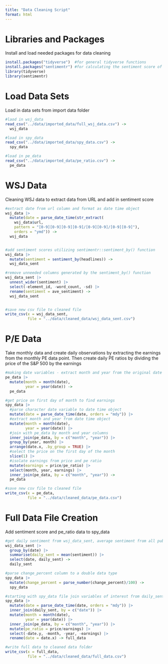 ```yaml
---
title: "Data Cleaning Script"
format: html
---
```


# Libraries and Packages

Install and load needed packages for data cleaning

```r
install.packages("tidyverse")  #for general tidyverse functions
install.packages("sentimentr") #for calculating the sentiment score of headlines
library(tidyverse)
library(sentimentr)
```

# Load Data Sets

Load in data sets from import data folder

```r
#laod in wsj_data
read_csv("../data/imported_data/full_wsj_data.csv") ->
  wsj_data

#load in spy_data
read_csv("../data/imported_data/spy_data.csv") ->
  spy_data

#load in pe_data
read_csv("../data/imported_data/pe_ratio.csv") -> 
  pe_data
```

# WSJ Data

Cleaning WSJ data to extract data from URL and add in sentiment score

```r
#extract date from url column and format as date time object
wsj_data |>
  mutate(date = parse_date_time(str_extract(
    wsj_data$url, 
    pattern = "[0-9][0-9][0-9][0-9]/[0-9][0-9]/[0-9][0-9]"),
    orders = "ymd")) ->
  wsj_data


#add sentiment scores utilizing sentimentr::sentiment_by() function
wsj_data |>
  mutate(sentiment = sentiment_by(headlines)) ->
  wsj_data_sent

#remove unneeded columns generated by the sentiment_by() function
wsj_data_sent |>
  unnest_wider(sentiment) |>
  select(-element_id, -word_count, -sd) |>
  rename(sentiment = ave_sentiment) ->
  wsj_data_sent


#save new csv file to cleaned file
write_csv(x = wsj_data_sent,
          file = "../data/cleaned_data/wsj_data_sent.csv")
```

# P/E Data

Take monthly data and create daily observations by extracting the earnings from the monthly PE data point. Then create daily PE ratios by dividing the price of the S&P 500 by the earnings

```r
#making date variables - extract month and year from the original date time object
pe_data |> 
  mutate(month = month(date),
         year = year(date)) ->
  pe_data

#get price on first day of month to find earnings
spy_data |>
  #parse character date variable to date time object
  mutate(date = parse_date_time(date, orders = "mdy")) |>
  #extract month and year from date time object
  mutate(month = month(date),
         year = year(date)) |>
  #join with pe_data by month and year columns
  inner_join(pe_data, by = c("month", "year")) |>
  group_by(year, month) |>
  arrange(date.x, .by_group = TRUE) |>
  #select the price on the first day of the month
  slice(1) |>
  #isolate earnings from price and pe ratio 
  mutate(earnings = price/pe_ratio) |>
  select(month, year, earnings) |>
  inner_join(pe_data, by = c("month", "year")) ->
  pe_data

#save new csv file to cleaned file
write_csv(x = pe_data,
          file = "../data/cleaned_data/pe_data.csv")
```

# Full Data File Creation

Add sentiment score and pe_ratio data to spy_data

```r
#get daily sentiment from wsj_data_sent, average sentiment from all published headlines in a day
wsj_data_sent |>
  group_by(date) |>
  summarise(daily_sent = mean(sentiment)) |>
  select(date, daily_sent) ->
  daily_sent

#parse change_percent column to a double data type
spy_data |>
  mutate(change_percent = parse_number(change_percent)/100) ->
  spy_data

#starting with spy_data file join variables of interest from daily_sent and pe_data 
spy_data |>
  mutate(date = parse_date_time(date, orders = "mdy")) |>
  inner_join(daily_sent, by = c("date")) |>
  mutate(month = month(date),
         year = year(date)) |>
  inner_join(pe_data, by = c("month", "year")) |>
  mutate(pe_ratio = price/earnings) |>
  select(-date.y, -month, -year, -earnings) |>
  rename(date = date.x) -> full_data

#write full data to cleaned data folder
write_csv(x = full_data,
          file = "../data/cleaned_data/full_data.csv")
```
